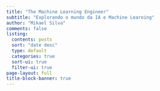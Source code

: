 ```yaml
---
title: "The Machine Learning Engineer"
subtitle: "Explorando o mundo da IA e Machine Learning"
author: "Mikael Silva"
comments: false
listing:
  contents: posts
  sort: "date desc"
  type: default
  categories: true
  sort-ui: true
  filter-ui: true
page-layout: full
title-block-banner: true
---
```


